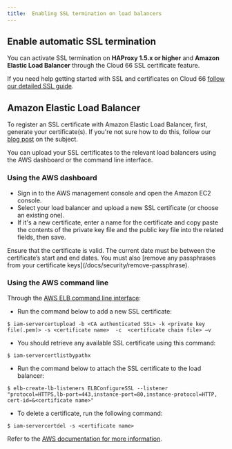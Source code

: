```yaml
---
title:  Enabling SSL termination on load balancers
---
```


## Enable automatic SSL termination

You can activate SSL termination on **HAProxy 1.5.x or higher** and **Amazon Elastic Load Balancer** through the Cloud 66 SSL certificate feature.

If you need help getting started with SSL and certificates on Cloud 66 [follow our detailed SSL guide](/docs/security/ssl).

## Amazon Elastic Load Balancer

To register an SSL certificate with Amazon Elastic Load Balancer, first, generate your certificate(s). If you're not sure how to do this, follow our [blog post](https://blog.cloud66.com/registering-ssl-certificate-with-amazon-elastic-load/) on the subject.

You can upload your SSL certificates to the relevant load balancers using the AWS dashboard or the command line interface.

### Using the AWS dashboard

*   Sign in to the AWS management console and open the Amazon EC2 console.
*   Select your load balancer and upload a new SSL certificate (or choose an existing one).
*   If it's a new certificate, enter a name for the certificate and copy paste the contents of the private key file and the public key file into the related fields, then save.

<Callout type="warning" title="Check certificate validity">
Ensure that the certificate is valid. The current date must be between the certificate’s start and end dates. You must also [remove any passphrases from your certificate keys](/docs/security/remove-passphrase).
</Callout>

### Using the AWS command line

Through the [AWS ELB command line interface](http://aws.amazon.com/developertools/2536):

*   Run the command below to add a new SSL certificate:

```shell
$ iam-servercertupload -b <CA authenticated SSL> -k <private key file(.pem)> -s <certificate name>  -c  <certificate chain file> –v
```

* You should retrieve any available SSL certificate using this command:

```shell
$ iam-servercertlistbypathx
```

* Run the command below to attach the SSL certificate to the load balancer:

```shell
$ elb-create-lb-listeners ELBConfigureSSL --listener "protocol=HTTPS,lb-port=443,instance-port=80,instance-protocol=HTTP, cert-id=&<certificate name>"
```

* To delete a certificate, run the following command:

```shell
$ iam-servercertdel -s <certificate name>
```

Refer to the [AWS documentation for more information](https://docs.aws.amazon.com/IAM/latest/UserGuide/InstallCert/).
